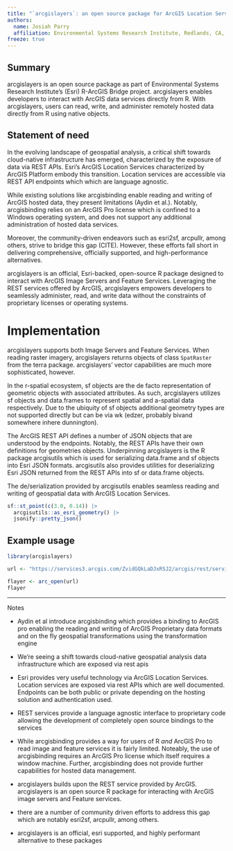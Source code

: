 ```yaml
---
title: "`arcgislayers`: an open source package for ArcGIS Location Services"
authors:
  name: Josiah Parry
  affiliation: Environmental Systems Research Institute, Redlands, CA, USA
freeze: true
---
```


## Summary

arcgislayers is an open source package as part of Environmental Systems Research Institute's (Esri) R-ArcGIS Bridge project. arcgislayers enables developers to interact with ArcGIS data services directly from R. With arcgislayers, users can read, write, and administer remotely hosted data directly from R using native objects. 

## Statement of need

In the evolving landscape of geospatial analysis, a critical shift towards cloud-native infrastructure has emerged, characterized by the exposure of data via REST APIs. Esri's ArcGIS Location Services characterized by ArcGIS Platform embody this transition. Location services are accessible via REST API endpoints which which are language agnostic. 

While existing solutions like arcgisbinding enable reading and writing of ArcGIS hosted data, they present limitations (Aydin et al.). Notably, arcgisbinding relies on an ArcGIS Pro license which is confined to a Windows operating system, and does not support any additional administration of hosted data services.

Moreover, the community-driven endeavors such as esri2sf, arcpullr, among others, strive to bridge this gap (CITE). However, these efforts fall short in delivering comprehensive, officially supported, and high-performance alternatives.

arcgislayers is an official, Esri-backed, open-source R package designed to interact with ArcGIS Image Servers and Feature Services. Leveraging the REST services offered by ArcGIS, arcgislayers empowers developers to seamlessly administer, read, and write data without the constraints of proprietary licenses or operating systems.


# Implementation 

arcgislayers supports both Image Servers and Feature Services. When reading raster imagery, arcgislayers returns objects of class `SpatRaster` from the terra package. arcgislayers' vector capabilities are much more sophisticated, however. 

In the r-spatial ecosystem, sf objects are the de facto representation of geometric objects with associated attributes. As such, arcgislayers utilizes sf objects and data.frames to represent spatial and a-spatial data respectively. Due to the ubiquity of sf objects additional geometry types are not supported directly but can be via wk (edzer, probably bivand somewhere inhere dunnington).

The ArcGIS REST API defines a number of JSON objects that are understood by the endpoints. Notably, the REST APIs have their own definitions for geometries objects. Underpinning arcgislayers is the R package arcgisutils which is used for serializing data.frame and sf objects into Esri JSON formats. arcgisutils also provides utilities for deserializing Esri JSON returned from the REST APIs into sf or data.frame objects. 

The de/serialization provided by arcgisutils enables seamless reading and writing of geospatial data with ArcGIS Location Services. 

```r
sf::st_point(c(3.0, 0.14)) |> 
  arcgisutils::as_esri_geometry() |> 
  jsonify::pretty_json()
```


## Example usage 

```r
library(arcgislayers)

url <- "https://services3.arcgis.com/ZvidGQkLaDJxRSJ2/arcgis/rest/services/PLACES_LocalData_for_BetterHealth/FeatureServer/0"

flayer <- arc_open(url)
flayer
```



------- 

Notes 



- Aydin et al introduce arcgisbinding which provides a binding to ArcGIS pro enabling the reading and writing of ArcGIS Proprietary data formats and on the fly geospatial transformations using the transformation engine
- We're seeing a shift towards cloud-native geospatial analysis data infrastructure which are exposed via rest apis
- Esri provides very useful technology via ArcGIS Location Services. Location services are exposed via rest APIs which are well documented. Endpoints can be both public or private depending on the hosting solution and authentication used. 
- REST services provide a language agnostic interface to proprietary code allowing the development of completely open source bindings to the services

- While arcgisbinding provides a way for users of R _and_ ArcGIS Pro to read image and feature services it is fairly limited. Noteably, the use of arcgisbinding requires an ArcGIS Pro license which itself requires a window machine. Further, arcgisbinding does not provide further capabilities for hosted data management. 

- arcgislayers builds upon the REST service provided by ArcGIS. arcgislayers is an open source R package for interacting with ArcGIS image servers and Feature services. 

- there are a number of community driven efforts to address this gap which are notably esri2sf, arcpullr, among others. 

- arcgislayers is an official, esri supported, and highly performant alternative to these packages


